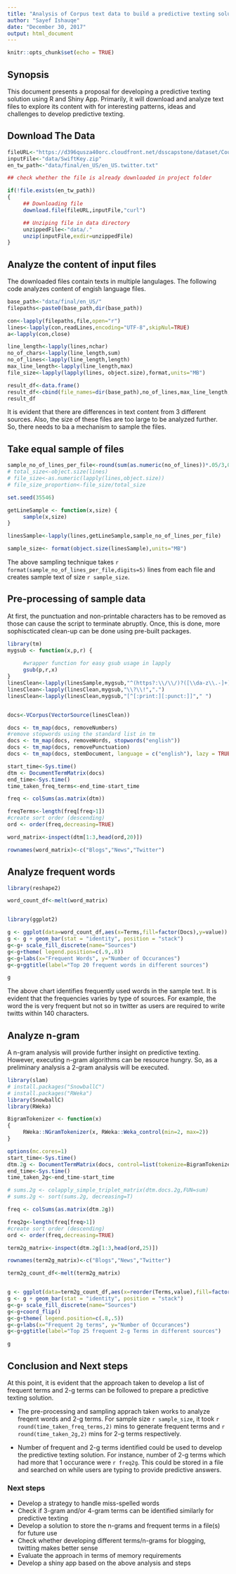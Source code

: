 ```yaml
---
title: "Analysis of Corpus text data to build a predictive texting solution"
author: "Sayef Ishauqe"
date: "December 30, 2017"
output: html_document
---
```


```r
knitr::opts_chunk$set(echo = TRUE)
```

## Synopsis

This document presents a proposal for developing a predictive texting solution 
using R and Shiny App. Primarily, it will download and analyze text files to 
explore its content with for interesting patterns, ideas and challenges to develop
predictive texting. 

## Download The Data

```r
fileURL<-"https://d396qusza40orc.cloudfront.net/dsscapstone/dataset/Coursera-SwiftKey.zip"
inputFile<-"data/SwiftKey.zip"
en_tw_path<-"data/final/en_US/en_US.twitter.txt"

## check whether the file is already downloaded in project folder

if(!file.exists(en_tw_path))
{
     ## Downloading file
     download.file(fileURL,inputFile,"curl")

     ## Unziping file in data directory
     unzippedFile<-"data/."
     unzip(inputFile,exdir=unzippedFile)
}
```

## Analyze the content of input files
The downloaded files contain texts in multiple langulages. The following code
analyzes content of engish language files. 
```r
base_path<-"data/final/en_US/"
filepaths<-paste0(base_path,dir(base_path))

con<-lapply(filepaths,file,open="r")
lines<-lapply(con,readLines,encoding="UTF-8",skipNul=TRUE)
a<-lapply(con,close)

line_length<-lapply(lines,nchar)
no_of_chars<-lapply(line_length,sum)
no_of_lines<-lapply(line_length,length)
max_line_length<-lapply(line_length,max)
file_size<-lapply(lapply(lines, object.size),format,units="MB")

result_df<-data.frame()
result_df<-cbind(file_names=dir(base_path),no_of_lines,max_line_length,file_size)
result_df

```

It is evident that there are differences in text content from 3 different sources.
Also, the size of these files are too large to be analyzed further. So, there needs
to ba a mechanism to sample the files.

## Take equal sample of files
```r
sample_no_of_lines_per_file<-round(sum(as.numeric(no_of_lines))*.05/3,0)
# total_size<-object.size(lines)
# file_size<-as.numeric(lapply(lines,object.size))
# file_size_proportion<-file_size/total_size

set.seed(35546)

getLineSample <- function(x,size) {
     sample(x,size)
}

linesSample<-lapply(lines,getLineSample,sample_no_of_lines_per_file)

sample_size<- format(object.size(linesSample),units="MB")


```
The above sampling technique takes `r format(sample_no_of_lines_per_file,digits=5)` lines from each
file and creates sample text of size `r sample_size`.

## Pre-processing of sample data
At first, the punctuation and non-printable characters has to be removed as those
can cause the script to terminate abruptly. Once, this is done, more sophiscticated 
clean-up can be done using pre-built packages.

```r
library(tm)
mygsub <- function(x,p,r) { 
     
     #wrapper function for easy gsub usage in lapply
     gsub(p,r,x)
}
linesClean<-lapply(linesSample,mygsub,"^(https?:\\/\\/)?([\\da-z\\.-]+)\\.([a-z\\.]{2,6})([\\/\\w \\.-]*)*\\/?$"," ")
linesClean<-lapply(linesClean,mygsub,"\\?\\!",".")
linesClean<-lapply(linesClean,mygsub,"[^[:print:][:punct:]]"," ")


docs<-VCorpus(VectorSource(linesClean))

docs <- tm_map(docs, removeNumbers)
#remove stopwords using the standard list in tm
docs <- tm_map(docs, removeWords, stopwords("english"))
docs <- tm_map(docs, removePunctuation)
docs <- tm_map(docs, stemDocument, language = c("english"), lazy = TRUE)

```

```r
start_time<-Sys.time()
dtm <- DocumentTermMatrix(docs)
end_time<-Sys.time()
time_taken_freq_terms<-end_time-start_time

freq <- colSums(as.matrix(dtm))

freqTerms<-length(freq[freq>1])
#create sort order (descending)
ord <- order(freq,decreasing=TRUE)

word_matrix<-inspect(dtm[1:3,head(ord,20)])

rownames(word_matrix)<-c("Blogs","News","Twitter")
```

## Analyze frequent words

```r

library(reshape2)

word_count_df<-melt(word_matrix)


library(ggplot2)

g <- ggplot(data=word_count_df,aes(x=Terms,fill=factor(Docs),y=value))
g <- g + geom_bar(stat = "identity", position = "stack")
g<-g+ scale_fill_discrete(name="Sources")
g<-g+theme( legend.position=c(.9,.8))
g<-g+labs(x="Frequent Words", y="Number of Occurances")
g<-g+ggtitle(label="Top 20 frequent words in different sources")

g

```

The above chart identifies frequently used words in the sample text. It is evident
that the frequencies varies by type of sources. For example, the word the is very
frequent but not so in twitter as users are required to write twitts within 140 
characters.

## Analyze n-gram
A n-gram analysis will provide further insight on predictive texting. However, 
executing n-gram algorithms can be resource hungry. So, as a preliminary analysis 
a 2-gram analysis will be executed.

```r
library(slam)
# install.packages("SnowballC")
# install.packages("RWeka")
library(SnowballC)
library(RWeka)

BigramTokenizer <- function(x) 
{
     RWeka::NGramTokenizer(x, RWeka::Weka_control(min=2, max=2))
}

options(mc.cores=1)
start_time<-Sys.time()
dtm.2g <- DocumentTermMatrix(docs, control=list(tokenize=BigramTokenizer))
end_time<-Sys.time()
time_taken_2g<-end_time-start_time

# sums.2g <- colapply_simple_triplet_matrix(dtm.docs.2g,FUN=sum)
# sums.2g <- sort(sums.2g, decreasing=T)

freq <- colSums(as.matrix(dtm.2g))

freq2g<-length(freq[freq>1])
#create sort order (descending)
ord <- order(freq,decreasing=TRUE)

term2g_matrix<-inspect(dtm.2g[1:3,head(ord,25)])

rownames(term2g_matrix)<-c("Blogs","News","Twitter")

```

```r

term2g_count_df<-melt(term2g_matrix)


g <- ggplot(data=term2g_count_df,aes(x=reorder(Terms,value),fill=factor(Docs),y=value))
g <- g + geom_bar(stat = "identity", position = "stack")
g<-g+ scale_fill_discrete(name="Sources")
g<-g+coord_flip()
g<-g+theme( legend.position=c(.8,.5))
g<-g+labs(x="Frequent 2g terms", y="Number of Occurances")
g<-g+ggtitle(label="Top 25 frequent 2-g Terms in different sources")

g

```


## Conclusion and Next steps
At this point, it is evident that the approach taken to develop a list of frequent
terms and 2-g terms can be followed to prepare a predictive texting solution.

- The pre-processing and sampling apprach taken works to analyze freqent words and
2-g terms. For sample size `r sample_size`, it took `r round(time_taken_freq_terms,2)` mins to 
generate frequent terms and `r round(time_taken_2g,2)` mins for 2-g terms respectively.

- Number of frequent and 2-g terms identified could be used to develop the predictive
texting solution. For instance, number of 2-g terms which had more that 1 occurance
were `r freq2g`. This could be stored in a file and searched on while users are typing
to provide predictive answers.

### Next steps
- Develop a strategy to handle miss-spelled words
- Check if 3-gram and/or 4-gram terms can be identified similarly for predictive texting
- Develop a solution to store the n-grams and frequent terms in a file(s) for future use
- Check whether developing different terms/n-grams for blogging, twitting makes better sense
- Evaluate the approach in terms of memory requirements
- Develop a shiny app based on the above analysis and steps
